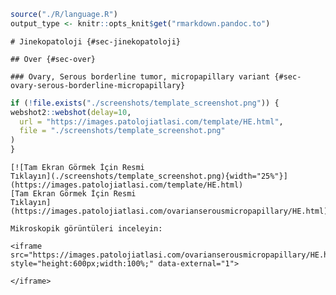 ```r

source("./R/language.R")
output_type <- knitr::opts_knit$get("rmarkdown.pandoc.to")

```

```asis
# Jinekopatoloji {#sec-jinekopatoloji}
```


```asis
## Over {#sec-over}
```

```asis
### Ovary, Serous borderline tumor, micropapillary variant {#sec-ovary-serous-borderline-micropapillary}
```

```r
if (!file.exists("./screenshots/template_screenshot.png")) {
webshot2::webshot(delay=10,
  url = "https://images.patolojiatlasi.com/template/HE.html",
  file = "./screenshots/template_screenshot.png"
)
}
```


```asis
[![Tam Ekran Görmek İçin Resmi
Tıklayın](./screenshots/template_screenshot.png){width="25%"}](https://images.patolojiatlasi.com/template/HE.html)
[Tam Ekran Görmek İçin Resmi
Tıklayın](https://images.patolojiatlasi.com/ovarianserousmicropapillary/HE.html)

```


```asis

Mikroskopik görüntüleri inceleyin:

<iframe src="https://images.patolojiatlasi.com/ovarianserousmicropapillary/HE.html" style="height:600px;width:100%;" data-external="1">

</iframe>
```


